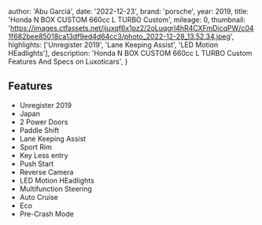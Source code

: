 
  author: 'Abu Garciá',
  date: '2022-12-23',
  brand: 'porsche',
  year: 2019,
  title: 'Honda N BOX CUSTOM 660cc L TURBO Custom',
  mileage: 0,
  thumbnail: 'https://images.ctfassets.net/ijuxqf6x1pz2/2oLuqgrl4hR4CXFmDicqPW/c041f682bee85018ca13df9ed4d64cc3/photo_2022-12-28_13.52.34.jpeg',
  highlights: ['Unregister 2019', 'Lane Keeping Assist', 'LED Motion HEadlights'],
  description:
    'Honda N BOX CUSTOM 660cc L TURBO Custom Features And Specs on Luxoticars',
}


## Features
- Unregister 2019
- Japan
- 2 Power Doors
- Paddle Shift 
- Lane Keeping Assist 
- Sport Rim
- Key Less entry
- Push Start 
- Reverse Camera 
- LED Motion HEadlights 
- Multifunction Steering 
- Auto Cruise
- Eco
- Pre-Crash Mode

<Featured
  title="Interiors"
  src="https://images.ctfassets.net/ijuxqf6x1pz2/25iO662GrTZu9ATHDMxKeP/6c7824c40b3cd08c4f889ccf319c0dd6/photo_2022-12-28_13.52.46.jpeg"
  features={[]}
/>
